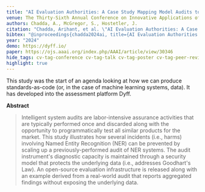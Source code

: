 ```yaml
---
title: "AI Evaluation Authorities: A Case Study Mapping Model Audits to Persistent Standards"
venue: The Thirty-Sixth Annual Conference on Innovative Applications of Artificial Intelligence (IAAI-24)
authors: Chadda, A., McGregor, S., Hostetler, J.
citation: "Chadda, Arihant, et al. \"AI Evaluation Authorities: A Case Study Mapping Model Audits to Persistent Standards.\" Proceedings of the AAAI Conference on Artificial Intelligence. Vol. 38. No. 21. 2024."
bibtex: "@inproceedings{chadda2024ai, title={AI Evaluation Authorities: A Case Study Mapping Model Audits to Persistent Standards},author={Chadda, Arihant and McGregor, Sean and Hostetler, Jesse and Brennen, Andrea},booktitle={Proceedings of the AAAI Conference on Artificial Intelligence},volume={38},number={21},pages={23035--23040},year={2024}}"
year: "2024"
demo: https://dyff.io/
paper: https://ojs.aaai.org/index.php/AAAI/article/view/30346
hide_tags: cv-tag-conference cv-tag-talk cv-tag-poster cv-tag-peer-reviewed cv-tag-ml cv-tag-application cv-tag-safety
highlight: true
---
```

This study was the start of an agenda looking at how we can produce standards-as-code (or, in the case of machine learning systems, data). It has developed into the
assessment platform Dyff.

**Abstract**

> Intelligent system audits are labor-intensive assurance activities that are typically performed once and discarded along with the opportunity to programmatically test all similar products for the market. This study illustrates how several incidents (i.e., harms) involving Named Entity Recognition (NER) can be prevented by scaling up a previously-performed audit of NER systems. The audit instrument's diagnostic capacity is maintained through a security model that protects the underlying data (i.e., addresses Goodhart's Law). An open-source evaluation infrastructure is released along with an example derived from a real-world audit that reports aggregated findings without exposing the underlying data.
